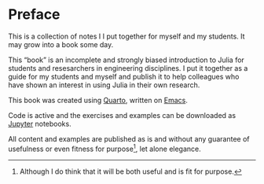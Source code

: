 # Preface {.unnumbered}

This is a collection of notes I I put together for myself and my students. It may grow into a book some day.

This "book"  is an incomplete and strongly biased introduction to Julia for students and resesarchers in engineering disciplines. I put it together as a guide for my students and myself and publish it to help colleagues who have shown an interest in using Julia in their own research.

This book was created using [Quarto](https://quarto.org/docs/books), written on [Emacs](https://emacs.org).

Code is active and the exercises and examples can be downloaded as [Jupyter](https://jupyter.org) notebooks.

All content and examples are published as is and without any guarantee of usefulness or even fitness for purpose^[Although I do think that it will be both useful and is fit for purpose.], let alone elegance.

